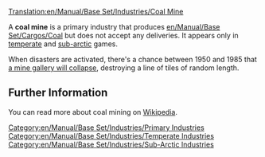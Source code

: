 [[Translation:en/Manual/Base Set/Industries/Coal Mine]]

{{en/Manual/Base Set/Industries/Industries|image=en/Manual/Base Set/Industries/Coalmine.png
|name=Coal mine
|climates=[[en/Manual/Climates#temperate|Temperate]], [[en/Manual/Climates#sub-arctic|Sub-arctic]].
|accepts=Nothing
|produces=[[en/Manual/Base Set/Cargos/Coal]]
}}

A '''coal mine''' is a primary industry that produces [[en/Manual/Base Set/Cargos/Coal]] but does not accept any deliveries. It appears only in [[en/Manual/Climates|temperate]] and [[en/Manual/Climates|sub-arctic]] games.

When disasters are activated, there's a chance between 1950 and 1985 that [[en/Manual/Disasters#coal-mine-subsidence|a mine gallery will collapse]], destroying a line of tiles of random length.

== Further Information ==
You can read more about coal mining on [https://www.wikipedia.org/wiki/Coal_mining Wikipedia].

{{en/Manual/Base Set/Industries/Navbox Industries}}

[[Category:en/Manual/Base Set/Industries/Primary Industries]]
[[Category:en/Manual/Base Set/Industries/Temperate Industries]]
[[Category:en/Manual/Base Set/Industries/Sub-Arctic Industries]]